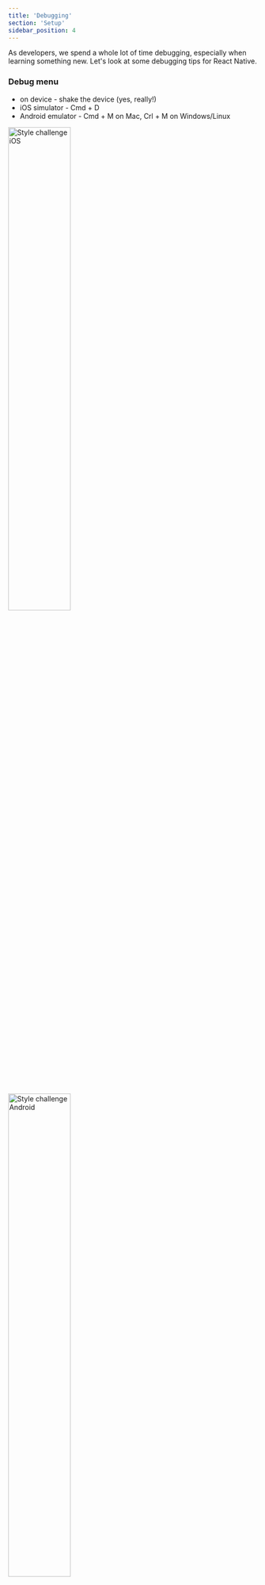 ```yaml
---
title: 'Debugging'
section: 'Setup'
sidebar_position: 4
---
```


As developers, we spend a whole lot of time debugging, especially when learning something new. Let's look at some debugging tips for React Native.

### Debug menu

- on device - shake the device (yes, really!)
- iOS simulator - Cmd + D
- Android emulator - Cmd + M on Mac, Crl + M on Windows/Linux

<img alt="Style challenge iOS" src="/img/debugging-ios.png" width="50%" />
<img alt="Style challenge Android" src="/img/debugging-android.png" width="50%" />
<img alt="Style challenge Android" src="/img/debugging-expo.png" width="50%" />

The debug menus for iOS, Android and Expo look a bit different per platform, but they all have the same options available.

The main options you'll use are:

- refresh: this reloads the JavaScript bundle. You can also do this with Cmd + R (or Ctrl + R)
- debug: this opens a debug window in your browser
- show/hide inspector: this allows you to inspect individual elements on the page
- enable/disable fast refresh: you might know this as "hot reloading", it will update your app with your changes when you save the file, no need to refresh manually

### console.log() debugging

Sometimes it's just good to log stuff out to see what's going on. The good news is that `console.log()` works just the same on React Native as in plain JavaScript.

In order to log out to the console:

1. open the debug menu (as described above) and turn on debug - this will open a new browser window
2. inspect the browser window (right click + inspect for most browsers)
3. `console.log()` something in your app
4. the logged out text will appear in the browser console

Note:

- `console.warn` will show a yellow box warning in React Native
- `console.error` will show a full screen error
